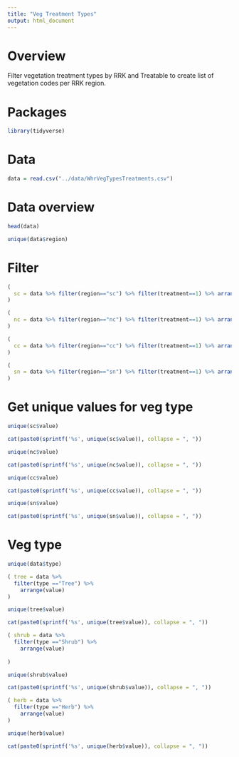 ```yaml
---
title: "Veg Treatment Types"
output: html_document
---
```


# Overview

Filter vegetation treatment types by RRK and Treatable to create list of vegetation codes per RRK region. 

# Packages
```r
library(tidyverse)
```

# Data
```r
data = read.csv("../data/WhrVegTypesTreatments.csv")
```

# Data overview
```r
head(data)
```
```r
unique(data$region)
```
# Filter

```r
( 
  sc = data %>% filter(region=="sc") %>% filter(treatment==1) %>% arrange(value)
)
```

```r
( 
  nc = data %>% filter(region=="nc") %>% filter(treatment==1) %>% arrange(value)
)
```

```r
( 
  cc = data %>% filter(region=="cc") %>% filter(treatment==1) %>% arrange(value)
)
```

```r
( 
  sn = data %>% filter(region=="sn") %>% filter(treatment==1) %>% arrange(value)
)
```

# Get unique values for veg type
```r
unique(sc$value)
```
```r
cat(paste0(sprintf('%s', unique(sc$value)), collapse = ", "))
```

```r
unique(nc$value)
```

```r
cat(paste0(sprintf('%s', unique(nc$value)), collapse = ", "))
```

```r
unique(cc$value)
```
```r
cat(paste0(sprintf('%s', unique(cc$value)), collapse = ", "))
```

```r
unique(sn$value)
```
```r
cat(paste0(sprintf('%s', unique(sn$value)), collapse = ", "))
```


# Veg type

```r
unique(data$type)
```

```r
( tree = data %>% 
  filter(type =="Tree") %>% 
    arrange(value)
)
```

```r
unique(tree$value)
```
```r
cat(paste0(sprintf('%s', unique(tree$value)), collapse = ", "))
```

```r
( shrub = data %>% 
  filter(type =="Shrub") %>% 
    arrange(value)
  
)
```

```r
unique(shrub$value)
```
```r
cat(paste0(sprintf('%s', unique(shrub$value)), collapse = ", "))
```

```r
( herb = data %>% 
  filter(type =="Herb") %>% 
    arrange(value)
)
```

```r
unique(herb$value)
```

```r
cat(paste0(sprintf('%s', unique(herb$value)), collapse = ", "))
```